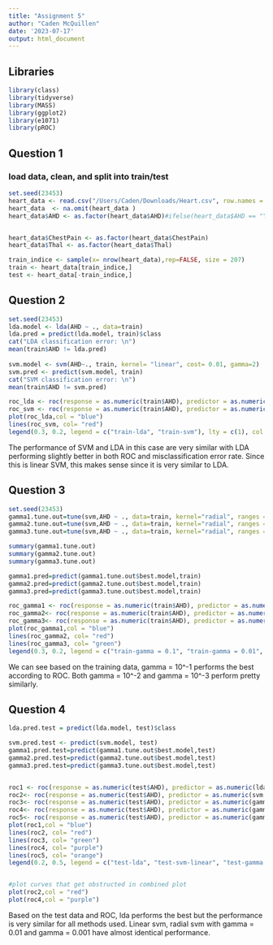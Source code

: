 ```yaml
---
title: "Assignment 5"
author: "Caden McQuillen"
date: '2023-07-17'
output: html_document
---
```


## Libraries
```r
library(class)
library(tidyverse)
library(MASS)
library(ggplot2)
library(e1071)
library(pROC)
```


## Question 1

### load data, clean, and split into train/test
```r
set.seed(23453)
heart_data <- read.csv("/Users/Caden/Downloads/Heart.csv", row.names = 1)
heart_data  <- na.omit(heart_data )
heart_data$AHD <- as.factor(heart_data$AHD)#ifelse(heart_data$AHD == "Yes", 1, 0)


heart_data$ChestPain <- as.factor(heart_data$ChestPain)
heart_data$Thal <- as.factor(heart_data$Thal)

train_indice <- sample(x= nrow(heart_data),rep=FALSE, size = 207)
train <- heart_data[train_indice,]
test <- heart_data[-train_indice,]

```

## Question 2
```r
set.seed(23453)
lda.model <- lda(AHD ~ ., data=train)
lda.pred = predict(lda.model, train)$class
cat("LDA classification error: \n")
mean(train$AHD != lda.pred)
    
svm.model <- svm(AHD~., train, kernel= "linear", cost= 0.01, gamma=2)
svm.pred <- predict(svm.model, train)
cat("SVM classification error: \n")
mean(train$AHD != svm.pred)
```

```r
roc_lda <- roc(response = as.numeric(train$AHD), predictor = as.numeric(lda.pred))
roc_svm <- roc(response = as.numeric(train$AHD), predictor = as.numeric(svm.pred))
plot(roc_lda,col = "blue")
lines(roc_svm, col= "red")
legend(0.3, 0.2, legend = c("train-lda", "train-svm"), lty = c(1), col = c("blue", "red"))
```

The performance of SVM and LDA in this case are very similar with LDA performing slightly better in both ROC and misclassification error rate. Since this is linear SVM, this makes sense since it is very similar to LDA. 

## Question 3
```r
set.seed(23453)
gamma1.tune.out=tune(svm,AHD ~ ., data=train, kernel="radial", ranges =list(gamma=c(10^-1), cost=c(0.001 , 0.01, 0.1, 1,5,10,100) ) )
gamma2.tune.out=tune(svm,AHD ~ ., data=train, kernel="radial", ranges =list(gamma=c(10^-2), cost=c(0.001 , 0.01, 0.1, 1,5,10,100) ) )
gamma3.tune.out=tune(svm,AHD ~ ., data=train, kernel="radial", ranges =list(gamma=c(10^-3), cost=c(0.001 , 0.01, 0.1, 1,5,10,100) ) )
```

```r
summary(gamma1.tune.out)
summary(gamma2.tune.out)
summary(gamma3.tune.out)
```

```r
gamma1.pred=predict(gamma1.tune.out$best.model,train)
gamma2.pred=predict(gamma2.tune.out$best.model,train)
gamma3.pred=predict(gamma3.tune.out$best.model,train)
```

```r
roc_gamma1 <- roc(response = as.numeric(train$AHD), predictor = as.numeric(gamma1.pred))
roc_gamma2<- roc(response = as.numeric(train$AHD), predictor = as.numeric(gamma2.pred))
roc_gamma3<- roc(response = as.numeric(train$AHD), predictor = as.numeric(gamma3.pred))
plot(roc_gamma1,col = "blue")
lines(roc_gamma2, col= "red")
lines(roc_gamma3, col= "green")
legend(0.3, 0.2, legend = c("train-gamma = 0.1", "train-gamma = 0.01", "train-gamma = 0.001"), lty = c(1), col = c("blue", "red", "green"))
```

We can see based on the training data, gamma = 10^-1 performs the best according to ROC. Both gamma = 10^-2 and gamma = 10^-3 perform pretty similarly. 


## Question 4
```r

lda.pred.test = predict(lda.model, test)$class

svm.pred.test <- predict(svm.model, test)
gamma1.pred.test=predict(gamma1.tune.out$best.model,test)
gamma2.pred.test=predict(gamma2.tune.out$best.model,test)
gamma3.pred.test=predict(gamma3.tune.out$best.model,test)


roc1 <- roc(response = as.numeric(test$AHD), predictor = as.numeric(lda.pred.test))
roc2<- roc(response = as.numeric(test$AHD), predictor = as.numeric(svm.pred.test))
roc3<- roc(response = as.numeric(test$AHD), predictor = as.numeric(gamma1.pred.test))
roc4<- roc(response = as.numeric(test$AHD), predictor = as.numeric(gamma2.pred.test))
roc5<- roc(response = as.numeric(test$AHD), predictor = as.numeric(gamma3.pred.test))
plot(roc1,col = "blue")
lines(roc2, col= "red")
lines(roc3, col= "green")
lines(roc4, col= "purple")
lines(roc5, col= "orange")
legend(0.2, 0.5, legend = c("test-lda", "test-svm-linear", "test-gamma = 0.1", "test-gamma = 0.01", "test-gamma = 0.001"), lty = c(1), col = c("blue", "red", "green", "purple", "orange"))


#plot curves that get obstructed in combined plot
plot(roc2,col = "red")
plot(roc4,col = "purple")

```

Based on the test data and ROC, lda performs the best but the performance is very similar for all methods used. Linear svm, radial svm with gamma = 0.01 and gamma = 0.001 have almost identical performance. 
